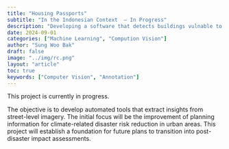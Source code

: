 ```yaml
---
title: "Housing Passports"
subtitle: "In the Indonesian Context  – In Progress"
description: "Developing a software that detects buildings vulnable to natural disasters using street-view images."
date: 2024-09-01
categories: ["Machine Learning", "Compution Vision"]
author: "Sung Woo Bak"
draft: false
image: "../img/rc.png"
layout: "article"
toc: true
keywords: ["Computer Vision", "Annotation"]
---
```


This project is currently in progress.

The objective is to develop automated tools that extract insights from street-level imagery. The initial focus will be the improvement of planning information for climate-related disaster risk reduction in urban areas. This project will establish a foundation for future plans to transition into post-disaster impact assessments.